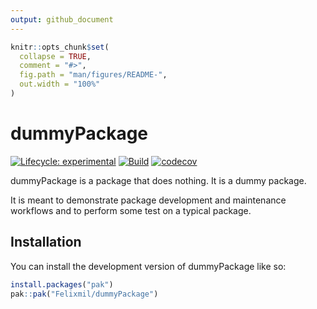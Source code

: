```yaml
---
output: github_document
---
```


<!-- README.md is generated from README.Rmd. Please edit that file -->

```r
knitr::opts_chunk$set(
  collapse = TRUE,
  comment = "#>",
  fig.path = "man/figures/README-",
  out.width = "100%"
)
```

# dummyPackage

<!-- badges: start -->
[![Lifecycle: experimental](https://img.shields.io/badge/lifecycle-experimental-orange.svg)](https://lifecycle.r-lib.org/articles/stages.html#experimental)
[![Build](https://img.shields.io/github/actions/workflow/status/Felixmil/dummyPackage/main-workflow.yaml?branch=main&label=Build)](https://github.com/Felixmil/dummyPackage/actions/workflows/main-workflow.yaml)
[![codecov](https://codecov.io/gh/thinkingPuffin/dummyPackage/graph/badge.svg?token=R8FTQD2CPD)](https://codecov.io/gh/thinkingPuffin/dummyPackage)
<!-- badges: end -->

dummyPackage is a package that does nothing. It is a dummy package.

It is meant to demonstrate package development and maintenance workflows and 
to perform some test on a typical package.

## Installation

You can install the development version of dummyPackage like so:

``` r
install.packages("pak")
pak::pak("Felixmil/dummyPackage")
```

